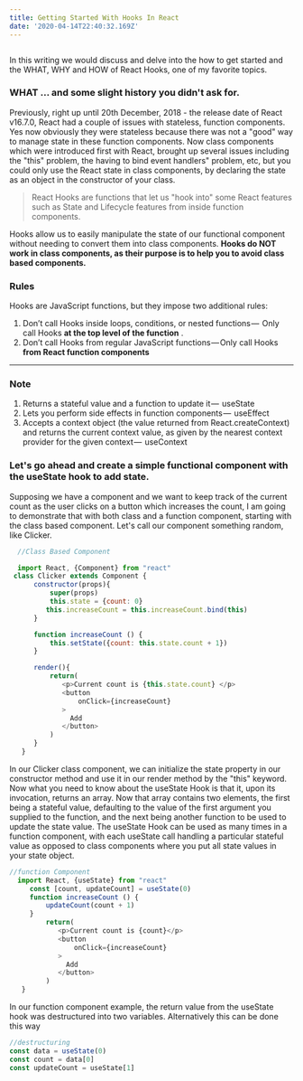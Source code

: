 ```yaml
---
title: Getting Started With Hooks In React
date: '2020-04-14T22:40:32.169Z'
---
```


<Image imageName="react" />

In this writing we would discuss and delve into the how to get started and the WHAT, WHY and HOW of React Hooks, one of my favorite topics.

### WHAT ... and some slight history you didn't ask for.

Previously, right up until 20th December, 2018 - the release date of React v16.7.0,
React had a couple of issues with stateless, function components. Yes now obviously they were stateless because there was not a "good"
way to manage state in these function components. Now class components which were introduced first with React, brought up several issues
including the "this" problem, the having to bind event handlers" problem, etc, but you could only use the React state in class components,
by declaring the state as an object in the constructor of your class.

> React Hooks are functions that let us "hook into" some React features
> such as State and Lifecycle features from inside function components.

Hooks allow us to easily manipulate the state of our functional component
without needing to convert them into class components. **Hooks do NOT work in class components,
as their purpose is to help you to avoid class based components.**

### Rules

Hooks are JavaScript functions, but they impose two additional rules:

1. Don’t call Hooks inside loops, conditions, or nested functions — 
   Only call Hooks **at the top level of the function**
   .
2. Don’t call Hooks from regular JavaScript functions — Only call Hooks **from React function components**

---

### Note

1. Returns a stateful value and a function to update it —  useState
2. Lets you perform side effects in function components —  useEffect
3. Accepts a context object (the value returned from React.createContext) and returns the current context value,
   as given by the nearest context provider for the given context — 
   useContext

### Let's go ahead and create a simple functional component with the useState hook to add state.

Supposing we have a component and we want to keep track of the current count as the user clicks on a button which increases the count,
I am going to demonstrate that with both class and a function component,
starting with the class based component. Let's call our component something random, like Clicker.

```js
  //Class Based Component

  import React, {Component} from "react"
 class Clicker extends Component {
      constructor(props){
          super(props)
          this.state = {count: 0}
         this.increaseCount = this.increaseCount.bind(this)
      }

      function increaseCount () {
          this.setState({count: this.state.count + 1})
      }

      render(){
          return(
             <p>Current count is {this.state.count} </p>
             <button
                 onClick={increaseCount}
             >
               Add
             </button>
          )
      }
   }

```

In our Clicker class component, we can initialize the state property in our constructor method and use it in our render method by the "this" keyword.
Now what you need to know about the useState Hook is that it, upon its invocation, returns an array.
Now that array contains two elements, the first being a stateful value, defaulting to the value of the
first argument you supplied to the function, and the next being another function to be used to update the state value.
The useState Hook can be used as many times in a function component, with each useState call handling a
particular stateful value as opposed to class components where you put all state values in your state object.

```js
//function Component
  import React, {useState} from "react"
     const [count, updateCount] = useState(0)
     function increaseCount () {
         updateCount(count + 1)
     }
         return(
            <p>Current count is {count}</p>
            <button
                onClick={increaseCount}
            >
              Add
            </button>
         )
   }
```

In our function component example, the return value from the useState hook was destructured into two variables.
Alternatively this can be done this way

```js
//destructuring
const data = useState(0)
const count = data[0]
const updateCount = useState[1]
```
